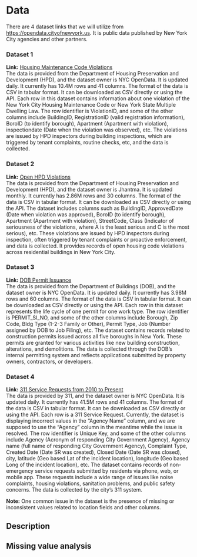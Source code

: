 # Data

There are 4 dataset links that we will utilize from [https://opendata.cityofnewyork.us](https://opendata.cityofnewyork.us/). It is public data published by New York City agencies and other partners.

### Dataset 1  
**Link:** [Housing Maintenance Code Violations](https://data.cityofnewyork.us/Housing-Development/Housing-Maintenance-Code-Violations/wvxf-dwi5/about_data)  
The data is provided from the Department of Housing Preservation and Development (HPD), and the dataset owner is NYC OpenData. It is updated daily. It currently has 10.4M rows and 41 columns. The format of the data is CSV in tabular format. It can be downloaded as CSV directly or using the API. Each row in this dataset contains information about one violation of the New York City Housing Maintenance Code or New York State Multiple Dwelling Law. The row identifier is ViolationID, and some of the other columns include BuildingID, RegistrationID (valid registration information), BoroID (to identify borough), Apartment (Apartment with violation), inspectiondate (Date when the violation was observed), etc. The violations are issued by HPD inspectors during building inspections, which are triggered by tenant complaints, routine checks, etc, and the data is collected.

### Dataset 2  
**Link:** [Open HPD Violations](https://data.cityofnewyork.us/Housing-Development/Open-HPD-Violations/csn4-vhvf/about_data)  
The data is provided from the Department of Housing Preservation and Development (HPD), and the dataset owner is Jhantma. It is updated monthly. It currently has 2.86M rows and 30 columns. The format of the data is CSV in tabular format. It can be downloaded as CSV directly or using the API. The dataset includes columns such as BuildingID, ApprovedDate (Date when violation was approved), BoroID (to identify borough), Apartment (Apartment with violation), StreetCode, Class (Indicator of seriousness of the violations, where A is the least serious and C is the most serious), etc. These violations are issued by HPD inspectors during inspection, often triggered by tenant complaints or proactive enforcement, and data is collected. It provides records of open housing code violations across residential buildings in New York City.

### Dataset 3  
**Link:** [DOB Permit Issuance](https://data.cityofnewyork.us/Housing-Development/DOB-Permit-Issuance/ipu4-2q9a/about_data)  
The data is provided from the Department of Buildings (DOB), and the dataset owner is NYC OpenData. It is updated daily. It currently has 3.98M rows and 60 columns. The format of the data is CSV in tabular format. It can be downloaded as CSV directly or using the API. Each row in this dataset represents the life cycle of one permit for one work type. The row identifier is PERMIT_SI_NO, and some of the other columns include Borough, Zip Code, Bldg Type (1-2-3 Family or Other), Permit Type, Job (Number assigned by DOB to Job Filing), etc. The dataset contains records related to construction permits issued across all five boroughs in New York. These permits are granted for various activities like new building construction, alterations, and demolitions. The data is collected through the DOB’s internal permitting system and reflects applications submitted by property owners, contractors, or developers.

### Dataset 4  
**Link:** [311 Service Requests from 2010 to Present](https://data.cityofnewyork.us/Social-Services/311-Service-Requests-from-2010-to-Present/erm2-nwe9/about_data)  
The data is provided by 311, and the dataset owner is NYC OpenData. It is updated daily. It currently has 41.5M rows and 41 columns. The format of the data is CSV in tabular format. It can be downloaded as CSV directly or using the API. Each row is a 311 Service Request. Currently, the dataset is displaying incorrect values in the "Agency Name" column, and we are supposed to use the "Agency" column in the meantime while the issue is resolved. The row identifier is Unique Key, and some of the other columns include Agency (Acronym of responding City Government Agency), Agency name (full name of responding City Government Agency), Complaint Type, Created Date (Date SR was created), Closed Date (Date SR was closed), city, latitude (Geo based Lat of the incident location), longitude (Geo based Long of the incident location), etc. The dataset contains records of non-emergency service requests submitted by residents via phone, web, or mobile app. These requests include a wide range of issues like noise complaints, housing violations, sanitation problems, and public safety concerns. The data is collected by the city’s 311 system.

**Note:** One common issue in the dataset is the presence of missing or inconsistent values related to location fields and other columns. 


## Description

## Missing value analysis
